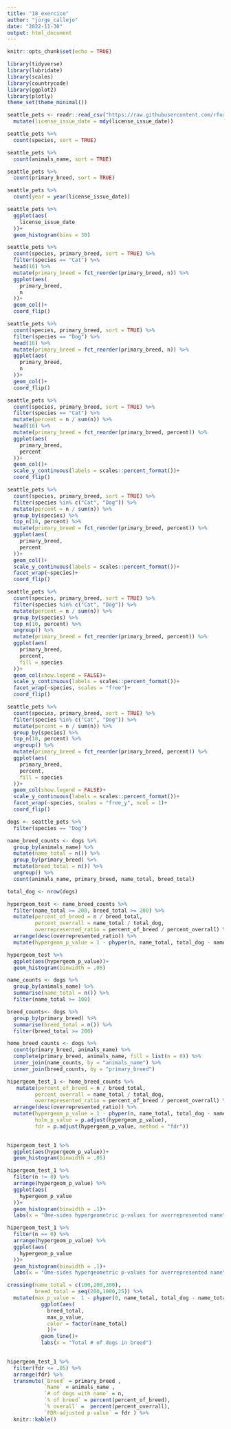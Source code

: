 ```yaml
---
title: "18_exercice"
author: "jorge_callejo"
date: "2022-11-30"
output: html_document
---
```


```r
knitr::opts_chunk$set(echo = TRUE)
```


```r
library(tidyverse)
library(lubridate)
library(scales)
library(countrycode)
library(ggplot2)
library(plotly)
theme_set(theme_minimal())
```

```r
seattle_pets <- readr::read_csv("https://raw.githubusercontent.com/rfordatascience/tidytuesday/master/data/2019/2019-03-26/seattle_pets.csv") %>% 
  mutate(license_issue_date = mdy(license_issue_date)) 
```

```r
seattle_pets %>% 
  count(species, sort = TRUE)
```

```r
seattle_pets %>% 
  count(animals_name, sort = TRUE)
```
```r
seattle_pets %>% 
  count(primary_breed, sort = TRUE)
```
```r
seattle_pets %>% 
  count(year = year(license_issue_date))
```



```r
seattle_pets %>% 
  ggplot(aes(
    license_issue_date
  ))+
  geom_histogram(bins = 30)
```

```r
seattle_pets %>% 
  count(species, primary_breed, sort = TRUE) %>% 
  filter(species == "Cat") %>% 
  head(16) %>% 
  mutate(primary_breed = fct_reorder(primary_breed, n)) %>% 
  ggplot(aes(
    primary_breed,
    n
  ))+
  geom_col()+
  coord_flip()
```
```r
seattle_pets %>% 
  count(species, primary_breed, sort = TRUE) %>% 
  filter(species == "Dog") %>% 
  head(16) %>% 
  mutate(primary_breed = fct_reorder(primary_breed, n)) %>% 
  ggplot(aes(
    primary_breed,
    n
  ))+
  geom_col()+
  coord_flip()
```
```r
seattle_pets %>% 
  count(species, primary_breed, sort = TRUE) %>% 
  filter(species == "Cat") %>% 
  mutate(percent = n / sum(n)) %>% 
  head(16) %>% 
  mutate(primary_breed = fct_reorder(primary_breed, percent)) %>% 
  ggplot(aes(
    primary_breed,
    percent
  ))+
  geom_col()+
  scale_y_continuous(labels = scales::percent_format())+
  coord_flip()
```
```r
seattle_pets %>% 
  count(species, primary_breed, sort = TRUE) %>% 
  filter(species %in% c("Cat", "Dog")) %>% 
  mutate(percent = n / sum(n)) %>% 
  group_by(species) %>% 
  top_n(10, percent) %>% 
  mutate(primary_breed = fct_reorder(primary_breed, percent)) %>% 
  ggplot(aes(
    primary_breed,
    percent
  ))+
  geom_col()+
  scale_y_continuous(labels = scales::percent_format())+
  facet_wrap(~species)+
  coord_flip()
```

```r
seattle_pets %>% 
  count(species, primary_breed, sort = TRUE) %>% 
  filter(species %in% c("Cat", "Dog")) %>% 
  mutate(percent = n / sum(n)) %>% 
  group_by(species) %>% 
  top_n(10, percent) %>% 
  ungroup() %>% 
  mutate(primary_breed = fct_reorder(primary_breed, percent)) %>% 
  ggplot(aes(
    primary_breed,
    percent,
    fill = species
  ))+
  geom_col(show.legend = FALSE)+
  scale_y_continuous(labels = scales::percent_format())+
  facet_wrap(~species, scales = "free")+
  coord_flip()
```

```r
seattle_pets %>% 
  count(species, primary_breed, sort = TRUE) %>% 
  filter(species %in% c("Cat", "Dog")) %>% 
  mutate(percent = n / sum(n)) %>% 
  group_by(species) %>% 
  top_n(10, percent) %>% 
  ungroup() %>% 
  mutate(primary_breed = fct_reorder(primary_breed, percent)) %>% 
  ggplot(aes(
    primary_breed,
    percent,
    fill = species
  ))+
  geom_col(show.legend = FALSE)+
  scale_y_continuous(labels = scales::percent_format())+
  facet_wrap(~species, scales = "free_y", ncol = 1)+
  coord_flip()
```

```r
dogs <- seattle_pets %>% 
  filter(species == "Dog")
```


```r
name_breed_counts <- dogs %>% 
  group_by(animals_name) %>% 
  mutate(name_total = n()) %>% 
  group_by(primary_breed) %>% 
  mutate(breed_total = n()) %>% 
  ungroup() %>% 
  count(animals_name, primary_breed, name_total, breed_total)
```

```r
total_dog <- nrow(dogs)

hypergeom_test <- name_breed_counts %>% 
  filter(name_total >= 200, breed_total >= 200) %>% 
  mutate(percent_of_breed = n / breed_total, 
         percent_overrall = name_total / total_dog,
         overrepresented_ratio = percent_of_breed / percent_overrall) %>% 
  arrange(desc(overrepresented_ratio)) %>% 
  mutate(hypergeom_p_value = 1 - phyper(n, name_total, total_dog - name_total, breed_total))
```

```r
hypergeom_test %>% 
  ggplot(aes(hypergeom_p_value))+
  geom_histogram(binwidth = .05)
```

```r
name_counts <- dogs %>% 
  group_by(animals_name) %>% 
  summarise(name_total = n()) %>% 
  filter(name_total >= 100) 

breed_counts<- dogs %>% 
  group_by(primary_breed) %>% 
  summarise(breed_total = n()) %>% 
  filter(breed_total >= 200) 
```

```r
home_breed_counts <- dogs %>% 
  count(primary_breed, animals_name) %>% 
  complete(primary_breed, animals_name, fill = list(n = 0)) %>% 
  inner_join(name_counts, by = "animals_name") %>% 
  inner_join(breed_counts, by = "primary_breed")
```

```r
hipergeom_test_1 <- home_breed_counts %>% 
   mutate(percent_of_breed = n / breed_total, 
         percent_overrall = name_total / total_dog,
         overrepresented_ratio = percent_of_breed / percent_overrall) %>% 
  arrange(desc(overrepresented_ratio)) %>% 
  mutate(hypergeom_p_value = 1 - phyper(n, name_total, total_dog - name_total, breed_total),
         holm_p_value = p.adjust(hypergeom_p_value),
         fdr = p.adjust(hypergeom_p_value, method = "fdr")) 
  
```



```r
hipergeom_test_1 %>% 
  ggplot(aes(hypergeom_p_value))+
  geom_histogram(binwidth = .05)
```

```r
hipergeom_test_1 %>% 
  filter(n != 0) %>% 
  arrange(hypergeom_p_value) %>% 
  ggplot(aes(
    hypergeom_p_value
  ))+
  geom_histogram(binwidth = .1)+
  labs(x = "Ome-sides hypergeometric p-values for averrepresented name")
```

```r
hipergeom_test_1 %>% 
  filter(n == 0) %>% 
  arrange(hypergeom_p_value) %>% 
  ggplot(aes(
    hypergeom_p_value
  ))+
  geom_histogram(binwidth = .1)+
  labs(x = "Ome-sides hypergeometric p-values for averrepresented name")
```



```r
crossing(name_total = c(100,200,300),
         breed_total = seq(200,1000,25)) %>%
  mutate(max_p_value =  1 - phyper(0, name_total, total_dog - name_total, breed_total)) %>% 
           ggplot(aes(
             breed_total,
             max_p_value,
             color = factor(name_total)
             ))+
           geom_line()+
           labs(x = "Total # of dogs in breed")
  
```

```r
hipergeom_test_1 %>% 
  filter(fdr <= .05) %>% 
  arrange(fdr) %>% 
  transmute(`Breed` = primary_breed ,
            `Name` = animals_name ,
            `# of dogs with name` = n,
            `% of breed` = percent(percent_of_breed),
            `% overall` =  percent(percent_overrall),
            `FDR-adjusted p-value` = fdr ) %>% 
  knitr::kable()
```

